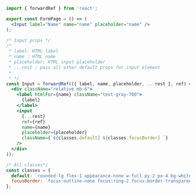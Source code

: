 ```jsx
import { forwardRef } from 'react';

export const FormPage = () => (
  <Input label="Name" name="name" placeholder="name" />
);

/* Input props */
/*
 * label: HTML label
 * name : HTML name
 * placeholder: HTML input placeholder
 * ...rest : pass all other default props for input element
 *
 * */
const Input = forwardRef(({ label, name, placeholder, ...rest }, ref) => (
  <div className="relative mb-6">
    <label htmlFor={name} className="text-gray-700">
      {label}
    </label>
    <input
      {...rest}
      ref={ref}
      name={name}
      placeholder={placeholder}
      className={`${classes.default} ${classes.focusBorder} `}
    />
  </div>
));

/* All classes*/
const classes = {
  default: `rounded-lg flex-1 appearance-none w-full py-2 px-4 bg-white text-gray-700 placeholder-gray-400 shadow-sm text-base `,
  focusBorder: `focus:outline-none focus:ring-2 focus:border-transparent border border-gray-300 border-transparent`,
};
```

